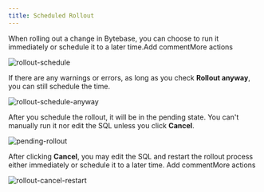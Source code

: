 ```yaml
---
title: Scheduled Rollout
---
```


When rolling out a change in Bytebase, you can choose to run it immediately or schedule it to a later time.Add commentMore actions

![rollout-schedule](/content/docs/change-database/scheduled-rollout/bb-rollout.webp)

If there are any warnings or errors, as long as you check **Rollout anyway**, you can still schedule the time.

![rollout-schedule-anyway](/content/docs/change-database/scheduled-rollout/bb-rollout-anyway.webp)

After you schedule the rollout, it will be in the pending state. You can't manually run it nor edit the SQL unless you click **Cancel**.

![pending-rollout](/content/docs/change-database/scheduled-rollout/bb-pending-rollout.webp)

After clicking **Cancel**, you may edit the SQL and restart the rollout process either immediately or schedule it to a later time.
Add commentMore actions

![rollout-cancel-restart](/content/docs/change-database/scheduled-rollout/bb-rollout-cancel-restart.webp)
